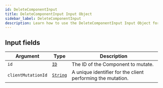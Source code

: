 ```yaml
---
id: DeleteComponentInput
title: DeleteComponentInput Input Object
sidebar_label: DeleteComponentInput
description: Learn how to use the DeleteComponentInput Input Object for Builder's API.
---
```


## Input fields

| Argument           | Type                                     | Description                                                 |
| ------------------ | ---------------------------------------- | ----------------------------------------------------------- |
| `id`               | [`ID`](/composer/builder/api/schema/scalar/ID.mdx)         | The ID of the Component to mutate.                          |
| `clientMutationId` | [`String`](/composer/builder/api/schema/scalar/String.mdx) | A unique identifier for the client performing the mutation. |
